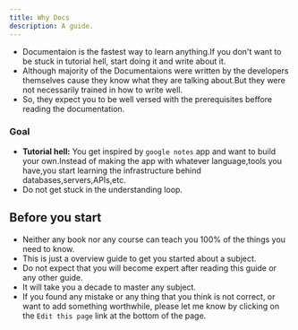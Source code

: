 ```yaml
---
title: Why Docs
description: A guide.
---
```


- Documentaion is the fastest way to learn anything.If you don't want to be stuck in tutorial hell, start doing it and write about it.
- Although majority of the Documentaions were written by the developers themselves cause they know what they are talking about.But they were not necessarily trained in how to write well.
- So, they expect you to be well versed with the prerequisites beffore reading the documentation.

### Goal 

- **Tutorial hell:** You get inspired by `google notes` app and want to build your own.Instead of making the app with whatever language,tools you have,you start learning the infrastructure behind databases,servers,APIs,etc.
- Do not get stuck in the understanding loop.

## Before you start

- Neither any book nor any course can teach you 100% of the things you need to know.
- This is just a overview guide to get you started about a subject.
- Do not expect that you will become expert after reading this guide or any other guide.
- It will take you a decade to master any subject.
- If you found any mistake or any thing that you think is not correct, or want to add something worthwhile, please let me know by clicking on the `Edit this page` link at the bottom of the page.
